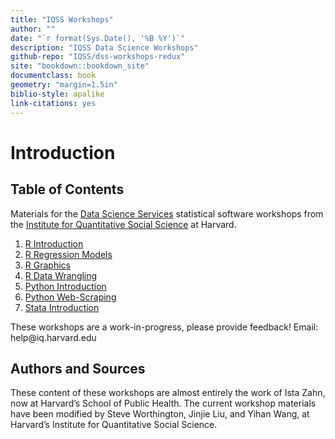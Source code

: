 ```yaml
---
title: "IQSS Workshops"
author: ""
date: "`r format(Sys.Date(), '%B %Y')`"
description: "IQSS Data Science Workshops"
github-repo: "IQSS/dss-workshops-redux"
site: "bookdown::bookdown_site"
documentclass: book
geometry: "margin=1.5in"
biblio-style: apalike
link-citations: yes
---
```


# Introduction {-}

## Table of Contents {-}

Materials for the [Data Science Services](http://dss.iq.harvard.edu) statistical software workshops from the [Institute for Quantitative Social Science](http://iq.harvard.edu) at Harvard.

1. [R Introduction](./Rintro.html)
2. [R Regression Models](./Rmodels.html)
3. [R Graphics](./Rgraphics.html)
4. [R Data Wrangling](./RDataWrangling.html)
5. [Python Introduction](./PythonIntro.html)
6. [Python Web-Scraping](./PythonWebScrape.html)
7. [Stata Introduction](./StataIntro.html)

These workshops are a work-in-progress, please provide feedback! Email: help@iq.harvard.edu

## Authors and Sources {-}

These content of these workshops are almost entirely the work of Ista Zahn, now at Harvard's School of Public Health. The current workshop materials have been modified by Steve Worthington, Jinjie Liu, and Yihan Wang, at Harvard's Institute for Quantitative Social Science.
